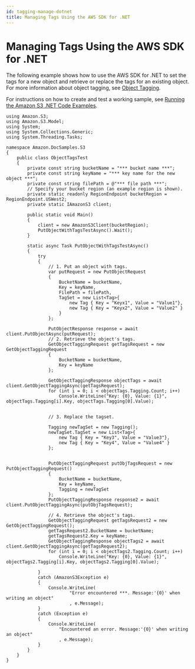 ```yaml
---
id: tagging-manage-dotnet
title: Managing Tags Using the AWS SDK for .NET
---
```

# Managing Tags Using the AWS SDK for \.NET<a name="tagging-manage-dotnet"></a>

The following example shows how to use the AWS SDK for \.NET to set the tags for a new object and retrieve or replace the tags for an existing object\. For more information about object tagging, see [Object Tagging](object-tagging.mdx)\. 

For instructions on how to create and test a working sample, see [Running the Amazon S3 \.NET Code Examples](UsingTheMPDotNetAPI.mdx#TestingDotNetApiSamples)\.

```
using Amazon.S3;
using Amazon.S3.Model;
using System;
using System.Collections.Generic;
using System.Threading.Tasks;

namespace Amazon.DocSamples.S3
{
    public class ObjectTagsTest
    {
        private const string bucketName = "*** bucket name ***";
        private const string keyName = "*** key name for the new object ***";
        private const string filePath = @"*** file path ***";
        // Specify your bucket region (an example region is shown).
        private static readonly RegionEndpoint bucketRegion = RegionEndpoint.USWest2;
        private static IAmazonS3 client;

        public static void Main()
        {
            client = new AmazonS3Client(bucketRegion);
            PutObjectWithTagsTestAsync().Wait();
        }

        static async Task PutObjectWithTagsTestAsync()
        {
            try
            {
                // 1. Put an object with tags.
                var putRequest = new PutObjectRequest
                {
                    BucketName = bucketName,
                    Key = keyName,
                    FilePath = filePath,
                    TagSet = new List<Tag>{
                        new Tag { Key = "Keyx1", Value = "Value1"},
                        new Tag { Key = "Keyx2", Value = "Value2" }
                    }
                };

                PutObjectResponse response = await client.PutObjectAsync(putRequest);
                // 2. Retrieve the object's tags.
                GetObjectTaggingRequest getTagsRequest = new GetObjectTaggingRequest
                {
                    BucketName = bucketName,
                    Key = keyName
                };

                GetObjectTaggingResponse objectTags = await client.GetObjectTaggingAsync(getTagsRequest);
                for (int i = 0; i < objectTags.Tagging.Count; i++)
                    Console.WriteLine("Key: {0}, Value: {1}", objectTags.Tagging[i].Key, objectTags.Tagging[0].Value);


                // 3. Replace the tagset.

                Tagging newTagSet = new Tagging();
                newTagSet.TagSet = new List<Tag>{
                    new Tag { Key = "Key3", Value = "Value3"},
                    new Tag { Key = "Key4", Value = "Value4" }
                };


                PutObjectTaggingRequest putObjTagsRequest = new PutObjectTaggingRequest()
                {
                    BucketName = bucketName,
                    Key = keyName,
                    Tagging = newTagSet
                };
                PutObjectTaggingResponse response2 = await client.PutObjectTaggingAsync(putObjTagsRequest);

                // 4. Retrieve the object's tags.
                GetObjectTaggingRequest getTagsRequest2 = new GetObjectTaggingRequest();
                getTagsRequest2.BucketName = bucketName;
                getTagsRequest2.Key = keyName;
                GetObjectTaggingResponse objectTags2 = await client.GetObjectTaggingAsync(getTagsRequest2);
                for (int i = 0; i < objectTags2.Tagging.Count; i++)
                    Console.WriteLine("Key: {0}, Value: {1}", objectTags2.Tagging[i].Key, objectTags2.Tagging[0].Value);

            }
            catch (AmazonS3Exception e)
            {
                Console.WriteLine(
                        "Error encountered ***. Message:'{0}' when writing an object"
                        , e.Message);
            }
            catch (Exception e)
            {
                Console.WriteLine(
                    "Encountered an error. Message:'{0}' when writing an object"
                    , e.Message);
            }
        }
    }
}
```